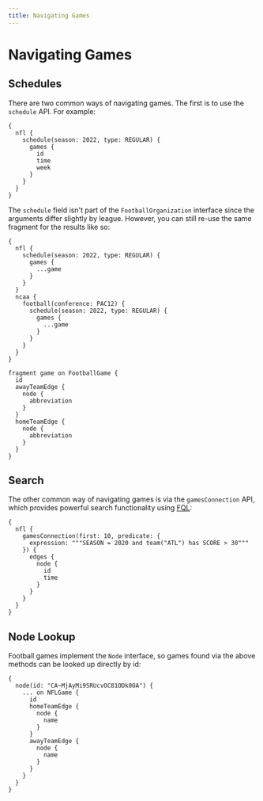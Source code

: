 ```yaml
---
title: Navigating Games
---
```

# Navigating Games

## Schedules

There are two common ways of navigating games. The first is to use the `schedule` API. For example:

```gql v2
{
  nfl {
    schedule(season: 2022, type: REGULAR) {
      games {
        id
        time
        week
      }
    }
  }
}
```

The `schedule` field isn't part of the `FootballOrganization` interface since the arguments differ slightly by league. However, you can still re-use the same fragment for the results like so:

```gql v2
{
  nfl {
    schedule(season: 2022, type: REGULAR) {
      games {
        ...game
      }
    }
  }
  ncaa {
    football(conference: PAC12) {
      schedule(season: 2022, type: REGULAR) {
        games {
          ...game
        }
      }
    }
  }
}

fragment game on FootballGame {
  id
  awayTeamEdge {
    node {
      abbreviation
    }
  }
  homeTeamEdge {
    node {
      abbreviation
    }
  }
}
```

## Search

The other common way of navigating games is via the `gamesConnection` API, which provides powerful search functionality using [FQL](../../fql):

```gql v2
{
  nfl {
    gamesConnection(first: 10, predicate: {
      expression: """SEASON = 2020 and team("ATL") has SCORE > 30"""
    }) {
      edges {
        node {
          id
          time
        }
      }
    }
  }
}
```

## Node Lookup

Football games implement the `Node` interface, so games found via the above methods can be looked up directly by id:

```gql v2
{
  node(id: "CA~MjAyMi9SRUcvOC81ODk0OA") {
    ... on NFLGame {
      id
      homeTeamEdge {
        node {
          name
        }
      }
      awayTeamEdge {
        node {
          name
        }
      }
    }
  }
}
```
